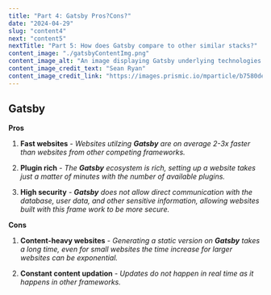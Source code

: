 ```yaml
---
title: "Part 4: Gatsby Pros?Cons?"
date: "2024-04-29"
slug: "content4"
next: "content5"
nextTitle: "Part 5: How does Gatsby compare to other similar stacks?"
content_image: "./gatsbyContentImg.png"
content_image_alt: "An image displaying Gatsby underlying technologies."
content_image_credit_text: "Sean Ryan"
content_image_credit_link: "https://images.prismic.io/mparticle/b7580def-408d-4c83-8a14-c41846e9ba36_Gatsby-1.png?auto=compress%2Cformat&rect=0%2C0%2C2520%2C1414&w=1230&h=690&fit=max&fm=webp"
---
```


## **Gatsby**

**Pros**

 1. **Fast websites** - *Websites utilzing **Gatsby** are on average 2-3x faster than websites from other competing frameworks.*

 2. **Plugin rich** - *The **Gatsby** ecosystem is rich,  setting up a website takes just a matter of minutes with the number of available plugins.*

 3. **High security** - ***Gatsby** does not allow direct communication with the database, user data, and other sensitive information, allowing websites built with this frame work to be more secure.*


**Cons**

 1. **Content-heavy websites** -  *Generating a static version on **Gatsby** takes a long time, even for small websites the time increase for larger websites can be exponential.*

 2. **Constant content updation** - *Updates do not happen in real time as it happens in other frameworks.*


 
